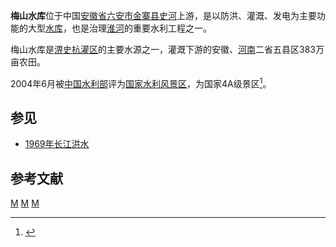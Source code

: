 {{Infobox Reservoir | 
|name                     = 梅山水库
|nickname                 = 
|image                    = Meishan Reservoir.jpg
|image_caption            = 
|map                      = 
|map_caption              = 
|pushpin_map              = China Anhui
|code                     = BEA17000361
|class                    = 大（一）型水库
|location_of_reservoir    = [[安徽省|安徽省]][[六安市|六安市]][[金寨县|金寨县]]
|location_of_dam          = 
|inflow                   = 
|outflow                  = [[史河|史河]]
|catchment_area           = 1970
|reservoir_area           = 
|mean_depth               = 
|maximum_depth            = 
|flood_level              = 
|normal_water_level       = 
|dead_water_level         = 
|water_quality            = 
|island                   = 
|maximum_storage_capacity = 22.63亿
|normal_storage_capacity = 
|dead_storage_capacity = 
|type_of_dam = 
|elevation_of_dam = 
|height_of_dam = 
|length_of_dam = 
|width_of_dam = 
|installed_capacity = 4×10MW
|start = 1954年3月
|complete = 1956年4月
|cost = 
|emigrate = 
|latd = 31
|latm = 40
|lats = 06
|latNS = N
|longd = 115
|longm = 52
|longs = 50
|longEW = E
|website = http://www.mssdz.com.cn/
|footnotes = <ref>[http://www.mssdz.com.cn/show.asp?id=4833 梅山水库概况]{{dead link|date=2018年3月 |bot=InternetArchiveBot |fix-attempted=yes }}</ref>
}}
<mapframe latitude="31.5858" longitude="115.8060" zoom="12" width="280" height="300" align="right" />
'''梅山水库'''位于中国[[安徽省|安徽省]][[六安市|六安市]][[金寨县|金寨县]][[史河|史河]]上游，是以防洪、灌溉、发电为主要功能的大型[[水库|水库]]，也是治理[[淮河|淮河]]的重要水利工程之一。
     
梅山水库是[[淠史杭灌区|淠史杭灌区]]的主要水源之一，灌溉下游的安徽、[[河南|河南]]二省五县区383万亩农田。

2004年6月被[[中华人民共和国水利部|中国水利部]]评为[[国家水利风景区|国家水利风景区]]，为国家4A级景区<ref>{{cite news |title=梅山镇 |url=http://www.ahjinzhai.gov.cn/zjjz/xzqh/8620261.html}}</ref>。

== 参见 ==

* [[1969年长江洪水|1969年长江洪水]]

==参考文献==
<div class="references-small">
<references></references>
</div>

[[Category:安徽水库|M]]
[[Category:金寨县|M]]
[[Category:国家4A级旅游景区|M]]